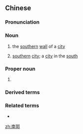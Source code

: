 ==Chinese==
{{zh-forms}}

===Pronunciation===
{{zh-pron
|m=nánguō
|cat=n,pn
}}

===Noun===
{{zh-noun}}

# {{lb|zh|archaic}} the [[southern]] [[wall]] of a [[city]]
# {{lb|zh|archaic}} [[southern]] [[city]]; a [[city]] in the [[south]]

===Proper noun===
{{zh-proper noun}}

# {{surname|lang=zh}}

===Derived terms===
{{zh-der|南郭處士}}

===Related terms===
* {{zh-l|濫竽充數}}

[[zh:南郭]]